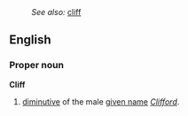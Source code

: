 :''See also:'' [[cliff]]
==English==
===Proper noun===
'''Cliff'''

# [[diminutive]] of the male [[given name]] ''[[Clifford]]''.